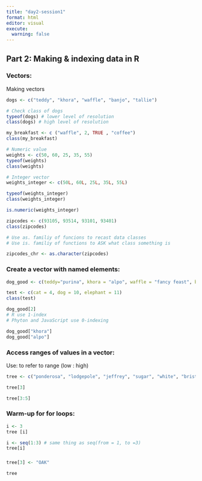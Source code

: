 ```yaml
---
title: "day2-session1"
format: html
editor: visual
execute: 
  warning: false
---
```


## **Part 2: Making & indexing data in R**

### Vectors:

Making vectors

```r
dogs <- c("teddy", "khora", "waffle", "banjo", "tallie")

# Check class of dogs 
typeof(dogs) # lower level of resolution
class(dogs) # high level of resolution
```

```r
my_breakfast <- c ("waffle", 2, TRUE , "coffee")
class(my_breakfast)
```

```r
# Numeric value
weights <- c(50, 60, 25, 35, 55)
typeof(weights)
class(weights)
```

```r
# Integer vector
weights_integer <- c(50L, 60L, 25L, 35L, 55L)

typeof(weights_integer)
class(weights_integer)
```

```r
is.numeric(weights_integer)
```

```r
zipcodes <- c(93105, 93514, 93101, 93401)
class(zipcodes)

# Use as. familiy of funcions to recast data classes
# Use is. familiy of functions to ASK what class something is 

zipcodes_chr <- as.character(zipcodes)
```

### Create a vector with named elements:

```r
dog_good <- c(teddy="purina", khora = "alpo", waffle = "fancy feast", banjo = "blue diamond", tallie = "farmer's dog")

test <- c(cat = 4, dog = 10, elephant = 11)
class(test)
```

```r
dog_good[2]
# R use 1-index 
# Phyton and JavaScript use 0-indexing

dog_good["khora"]
dog_good["alpo"]
```

### Access ranges of values in a vector:

Use: to refer to range (low : high)

```r
tree <- c("ponderosa", "lodgepole", "jeffrey", "sugar", "white", "bristlecone")

tree[3]

tree[3:5]
```

### Warm-up for for loops:

```r
i <- 3
tree [i]
```

```r
i <- seq(1:3) # same thing as seq(from = 1, to =3)
tree[i]
```

### 

```r
tree[3] <- "OAK"

tree
```
